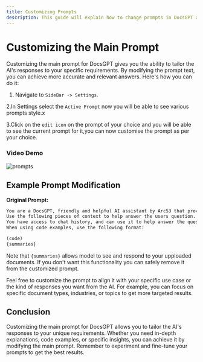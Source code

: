 ```yaml
---
title: Customizing Prompts 
description: This guide will explain how to change prompts in DocsGPT and why it might be benefitial. Additionaly this article expains additional variables that can be used in prompts.
---
```



# Customizing the Main Prompt

Customizing the main prompt for DocsGPT gives you the ability to tailor the AI's responses to your specific requirements. By modifying the prompt text, you can achieve more accurate and relevant answers. Here's how you can do it:

1. Navigate to `SideBar -> Settings`.




2.In Settings select the `Active Prompt` now you will be able to see various prompts style.x




3.Click on the `edit icon`  on the prompt of your choice and you will be able to see the current prompt for it,you can now customise  the prompt as per your choice.

### Video Demo
<Image src="/prompts.gif" alt="prompts" width={800} height={500} />



## Example Prompt Modification

**Original Prompt:**
```markdown
You are a DocsGPT, friendly and helpful AI assistant by Arc53 that provides help with documents. You give thorough answers with code examples if possible.
Use the following pieces of context to help answer the users question. If it's not relevant to the question, provide friendly responses.
You have access to chat history, and can use it to help answer the question.
When using code examples, use the following format:

(code)
{summaries}
```

Note that `{summaries}` allows model to see and respond to your upploaded documents. If you don't want this functionality you can safely remove it from the customized prompt.

Feel free to customize the prompt to align it with your specific use case or the kind of responses you want from the AI. For example, you can focus on specific document types, industries, or topics to get more targeted results.

## Conclusion

Customizing the main prompt for DocsGPT allows you to tailor the AI's responses to your unique requirements. Whether you need in-depth explanations, code examples, or specific insights, you can achieve it by modifying the main prompt. Remember to experiment and fine-tune your prompts to get the best results.

